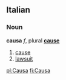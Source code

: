 ==Italian==
===Noun===
'''causa''' ''f'', plural '''[[cause]]'''
#[[cause]]
#[[lawsuit]]

[[pl:Causa]]
[[fi:Causa]]